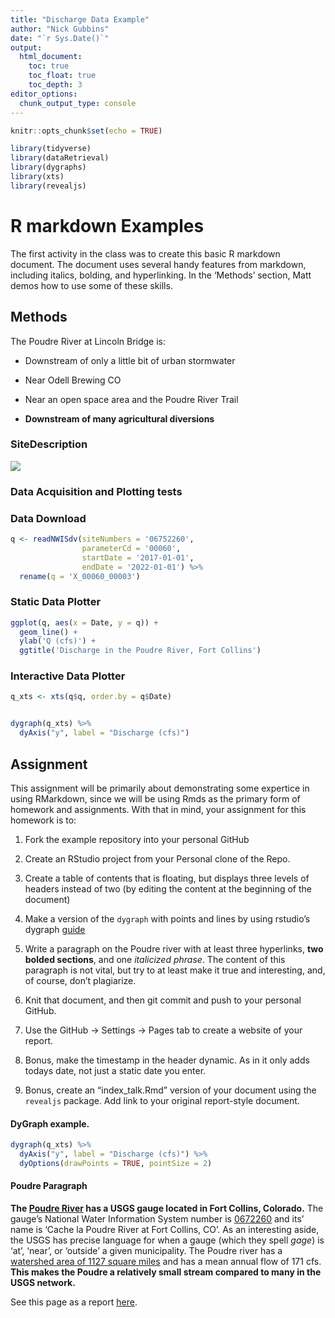 ```yaml
---
title: "Discharge Data Example"
author: "Nick Gubbins"
date: "`r Sys.Date()`"
output: 
  html_document:
    toc: true
    toc_float: true
    toc_depth: 3
editor_options: 
  chunk_output_type: console
---
```


```r
knitr::opts_chunk$set(echo = TRUE)

library(tidyverse)
library(dataRetrieval)
library(dygraphs)
library(xts)
library(revealjs)
```
# R markdown Examples

The first activity in the class was to create this basic R markdown document. The
document uses several handy features from markdown, including italics, bolding, and 
hyperlinking. In the 'Methods' section, Matt demos how to use some of these skills.

## Methods

The Poudre River at Lincoln Bridge is:

  - Downstream of only a little bit of urban stormwater

  - Near Odell Brewing CO
  
  - Near an open space area and the Poudre River Trail
  
  - **Downstream of many agricultural diversions**


### SiteDescription

![](https://waterdata.usgs.gov/nwisweb/local/state/co/text/pics/06752260big.jpg)


### Data Acquisition and Plotting tests

### Data Download


```r

q <- readNWISdv(siteNumbers = '06752260',
                parameterCd = '00060',
                startDate = '2017-01-01',
                endDate = '2022-01-01') %>%
  rename(q = 'X_00060_00003')


```



### Static Data Plotter


```r

ggplot(q, aes(x = Date, y = q)) + 
  geom_line() + 
  ylab('Q (cfs)') + 
  ggtitle('Discharge in the Poudre River, Fort Collins')

```


### Interactive Data Plotter


```r

q_xts <- xts(q$q, order.by = q$Date)


dygraph(q_xts) %>%
  dyAxis("y", label = "Discharge (cfs)") 
```



## Assignment 


This assignment will be primarily about demonstrating some expertice in using
RMarkdown, since we will be using Rmds as the primary form of homework and 
assignments. With that in mind, your assignment for this homework is to:


1) Fork the example repository into your personal GitHub

2) Create an RStudio project from your Personal clone of the Repo. 

3) Create a table of contents that is floating, but displays three levels of
headers instead of two (by editing the content at the beginning of the document)

4) Make a version of the `dygraph` with points and lines by using rstudio's
dygraph [guide](https://rstudio.github.io/dygraphs/)

5) Write a paragraph on the Poudre river with at least three hyperlinks,
**two bolded sections**, and one *italicized phrase*. The content of this paragraph
is not vital, but try to at least make it true and interesting, and, of course,
don't plagiarize. 

6) Knit that document, and then git commit and push to your personal GitHub.

7) Use the GitHub -> Settings -> Pages tab to create a website of your report.

8) Bonus, make the timestamp in the header dynamic. As in it only adds
todays date, not just a static date you enter. 

9) Bonus, create an "index_talk.Rmd" version of your document using the
`revealjs` package. Add link to your original report-style document. 




#### DyGraph example. 

```r

dygraph(q_xts) %>%
  dyAxis("y", label = "Discharge (cfs)") %>%
  dyOptions(drawPoints = TRUE, pointSize = 2)

```


#### Poudre Paragraph

**The [Poudre River](https://en.wikipedia.org/wiki/Cache_la_Poudre_River) has a USGS gauge located in Fort Collins, Colorado.** The gauge's National Water Information System number is [0672260](https://waterdata.usgs.gov/nwis/wys_rpt/?site_no=06752260&agency_cd=USGS) and its' name is 'Cache la Poudre River at Fort Collins, CO'.  As an interesting aside, the USGS has precise language for when a gauge (which they spell *gage*) is 'at', 'near', or 'outside' a given municipality. The Poudre river has a [watershed area of 1127 square miles](https://streamstatsags.cr.usgs.gov/gagePages/html/06752260.html) and has a mean annual flow of 171 cfs. **This makes the Poudre a relatively small stream compared to many in the USGS network.**

See this page as a report [here](./index_talk.html).
